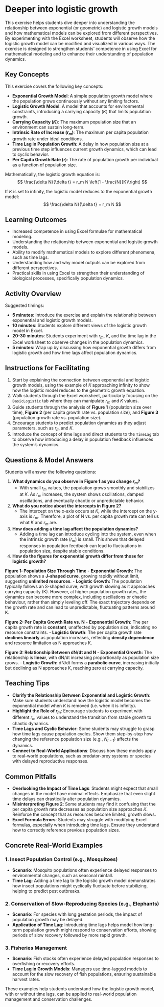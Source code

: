 # Deeper into logistic growth

This exercise helps students dive deeper into understanding the relationship between exponential (or geometric) and logistic growth models and how mathematical models can be explored from different perspectives. By experimenting with the Excel worksheet, students will observe how the logistic growth model can be modified and visualized in various ways. The exercise is designed to strengthen students’ competence in using Excel for mathematical modeling and to enhance their understanding of population dynamics.

## Key Concepts

This exercise covers the following key concepts:

- **Exponential Growth Model**: A simple population growth model where the population grows continuously without any limiting factors.
- **Logistic Growth Model**: A model that accounts for environmental constraints, introducing a carrying capacity ($K$) that limits population growth.
- **Carrying Capacity ($K$)**: The maximum population size that an environment can sustain long-term.
- **Intrinsic Rate of Increase ($r_m$)**: The maximum per capita population growth rate under ideal conditions.
- **Time Lag in Population Growth**: A delay in how population size at a previous time step influences current growth dynamics, which can lead to cyclic behavior.
- **Per Capita Growth Rate ($r$)**: The rate of population growth per individual as a function of population size.
  
Mathematically, the logistic growth equation is:
$$ \frac{\delta N}{\delta t} = r_m N \left(1 - \frac{N}{K}\right) $$

If $K$ is set to infinity, the logistic model reduces to the exponential growth model:
$$ \frac{\delta N}{\delta t} = r_m N $$

## Learning Outcomes

- Increased competence in using Excel formulae for mathematical modeling.
- Understanding the relationship between exponential and logistic growth models.
- Ability to modify mathematical models to explore different phenomena, such as time lags.
- Understanding how and why model outputs can be explored from different perspectives.
- Practical skills in using Excel to strengthen their understanding of biological processes, specifically population dynamics.

## Activity Overview

Suggested timings:

- **5 minutes**: Introduce the exercise and explain the relationship between exponential and logistic growth models.
- **10 minutes**: Students explore different views of the logistic growth model in Excel.
- **20-30 minutes**: Students experiment with $r_m$, $K$, and the time lag in the Excel worksheet to observe changes in the population dynamics.
- **5 minutes**: Wrap up by discussing how exponential growth differs from logistic growth and how time lags affect population dynamics.

## Instructions for Facilitating

1. Start by explaining the connection between exponential and logistic growth models, using the example of $K$ approaching infinity to show how the logistic model reduces to the geometric growth equation.
2. Walk students through the Excel worksheet, particularly focusing on the `BasicLogistic` tab where they can manipulate $r_m$ and $K$ values.
3. Guide students through the analysis of **Figure 1** (population size over time), **Figure 2** (per capita growth rate vs. population size), and **Figure 3** (population growth rate vs. population size).
4. Encourage students to predict population dynamics as they adjust parameters, such as $r_m$ and $K$.
5. Introduce the concept of time lags and direct students to the `TimeLag` tab to observe how introducing a delay in population feedback influences the system’s dynamics.

## Questions & Model Answers

Students will answer the following questions:

1. **What dynamics do you observe in Figure 1 as you change $r_m$?**
   - With small $r_m$ values, the population grows smoothly and stabilizes at $K$. As $r_m$ increases, the system shows oscillations, damped oscillations, and eventually chaotic or unpredictable behavior.
   
2. **What do you notice about the intercepts in Figure 2?**
   - The intercept on the x-axis occurs at $K$, while the intercept on the y-axis is $r_m$. Therefore, a plot of N vs. per capita growth rate can tell us what $K$ and $r_m$ are. 

3. **How does adding a time lag affect the population dynamics?**
   - Adding a time lag can introduce cycling into the system, even when the intrinsic growth rate ($r_m$) is small. This shows that delayed responses in population feedback can lead to fluctuations in population size, despite stable conditions.

4. **How do the figures for exponential growth differ from those for logistic growth?**

**Figure 1: Population Size Through Time**
- **Exponential Growth:** The population shows a **J-shaped curve**, growing rapidly without limit, suggesting **unlimited resources**.
- **Logistic Growth:**  The population typically follows an S-shaped curve, with growth slowing as it approaches carrying capacity (K). However, at higher population growth rates, the dynamics can become more complex, including oscillations or chaotic behaviour, rather than simply leveling off. The exact trajectory depends on the growth rate and can lead to unpredictable, fluctuating patterns around K.

**Figure 2: Per Capita Growth Rate vs. N**
- **Exponential Growth:** The per capita growth rate is **constant**, unaffected by population size, indicating no resource constraints.
- **Logistic Growth:** The per capita growth rate **declines linearly** as population increases, reflecting **density dependence** and resource limitation as N approaches K.

 **Figure 3: Relationship Between dN/dt and N**
- **Exponential Growth:** The relationship is **linear**, with dN/dt increasing proportionally as population size grows.
- **Logistic Growth:** dN/dt forms a **parabolic curve**, increasing initially but declining as N approaches K, reaching zero at carrying capacity.



## Teaching Tips

- **Clarify the Relationship Between Exponential and Logistic Growth**: Make sure students understand how the logistic model becomes the exponential model when $K$ is removed (i.e. when it is infinity).
- **Highlight the Role of $r_m$**: Encourage students to experiment with different $r_m$ values to understand the transition from stable growth to chaotic dynamics.
- **Time Lags and Cyclic Behavior**: Some students may struggle to grasp how time lags cause population cycles. Show them step-by-step how changing the reference population size (e.g., $N_{t-1}$) affects the dynamics.
- **Connect to Real-World Applications**: Discuss how these models apply to real-world populations, such as predator-prey systems or species with delayed reproductive responses.

## Common Pitfalls

- **Overlooking the Impact of Time Lags**: Students might expect that small changes in the model have minimal effects. Emphasize that even slight time delays can drastically alter population dynamics.
- **Misinterpreting Figure 2**: Some students may find it confusing that the per capita growth rate decreases as population size approaches $K$. Reinforce the concept that as resources become limited, growth slows.
- **Excel Formula Errors**: Students may struggle with modifying Excel formulas, especially when introducing time lags. Ensure they understand how to correctly reference previous population sizes.

## Concrete Real-World Examples

### 1. **Insect Population Control (e.g., Mosquitoes)**
   - **Scenario**: Mosquito populations often experience delayed responses to environmental changes, such as seasonal rainfall.
   - **Time Lag**: Adding a time lag to the logistic growth model demonstrates how insect populations might cyclically fluctuate before stabilizing, helping to predict pest outbreaks.

### 2. **Conservation of Slow-Reproducing Species (e.g., Elephants)**
   - **Scenario**: For species with long gestation periods, the impact of population growth may be delayed.
   - **Application of Time Lag**: Introducing time lags helps model how long-term population growth might respond to conservation efforts, showing periods of slow recovery followed by more rapid growth.

### 3. **Fisheries Management**
   - **Scenario**: Fish stocks often experience delayed population responses to overfishing or recovery efforts.
   - **Time Lag in Growth Models**: Managers use time-lagged models to account for the slow recovery of fish populations, ensuring sustainable harvest rates.

These examples help students understand how the logistic growth model, with or without time lags, can be applied to real-world population management and conservation challenges.

